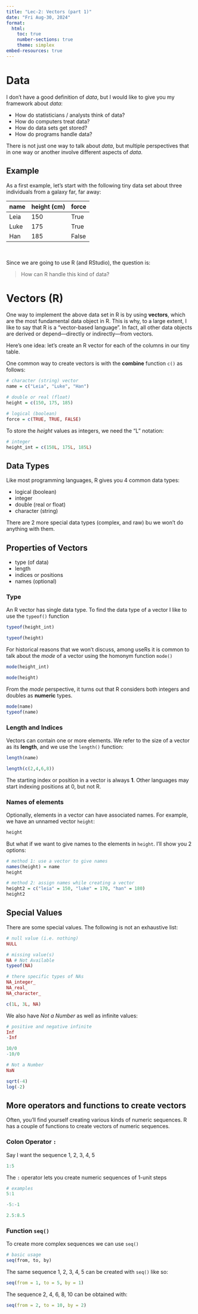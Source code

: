 ```yaml
---
title: "Lec-2: Vectors (part 1)"
date: "Fri Aug-30, 2024"
format: 
  html:
    toc: true
    number-sections: true
    theme: simplex
embed-resources: true
---
```


# Data

I don't have a good definition of _data_, but I would like to give you my
framework about _data_:

-   How do statisticians / analysts think of data?
-   How do computers treat data?
-   How do data sets get stored?
-   How do programs handle data?

There is not just one way to talk about _data_, but multiple perspectives
that in one way or another involve different aspects of _data_.


## Example

As a first example, let's start with the following tiny data set about
three individuals from a galaxy far, far away:

| name | height (cm) | force |
|------|-------------|-------|
| Leia | 150         | True  |
| Luke | 175         | True  |
| Han  | 185         | False |

<br>

Since we are going to use R (and RStudio), the question is: 

> How can R handle this kind of data?


# Vectors (R)

One way to implement the above data set in R is by using __vectors__, which
are the most fundamental data object in R. This is why, to a large extent,
I like to say that R is a "vector-based language". In fact, all other data
objects are derived or depend---directly or indirectly---from vectors.

Here's one idea: let's create an R vector for each of the columns in our 
tiny table.

One common way to create vectors is with the __combine__ function `c()`
as follows:

```r
# character (string) vector
name = c("Leia", "Luke", "Han")

# double or real (float)
height = c(150, 175, 185)

# logical (boolean)
force = c(TRUE, TRUE, FALSE)
```

To store the _height_ values as integers, we need the "L" notation:

```r
# integer
height_int = c(150L, 175L, 185L)
```


## Data Types

Like most programming languages, R gives you 4 common data types:

- logical (boolean)
- integer
- double (real or float)
- character (string)

There are 2 more special data types (complex, and raw) bu we won't do 
anything with them.


## Properties of Vectors

- type (of data)
- length
- indices or positions
- names (optional)


### Type

An R vector has single data type. To find the data type of a vector I like 
to use the `typeof()` function

```r
typeof(height_int)
```

```r
typeof(height)
```

For historical reasons that we won't discuss, among useRs it is common to 
talk about the _mode_ of a vector using the homonym function `mode()`

```r
mode(height_int)
```

```r
mode(height)
```

From the _mode_ perspective, it turns out that R considers both integers
and doubles as __numeric__ types.

```r
mode(name)
typeof(name)
```


### Length and Indices

Vectors can contain one or more elements. We refer to the size of a vector
as its __length__, and we use the `length()` function:

```r
length(name)

length(c(2,4,6,8))
```

The starting index or position in a vector is always __1__. Other languages
may start indexing positions at 0, but not R.


### Names of elements

Optionally, elements in a vector can have associated names.
For example, we have an unnamed vector `height`:

```r
height
```

But what if we want to give names to the elements in `height`. I'll show 
you 2 options:

```r
# method 1: use a vector to give names
names(height) = name
height
```

```r
# method 2: assign names while creating a vector
height2 = c("leia" = 150, "luke" = 170, "han" = 180)
height2
```


## Special Values

There are some special values. The following is not an exhaustive list:

```r
# null value (i.e. nothing)
NULL

# missing value(s)
NA # Not Available
typeof(NA)

# there specific types of NAs
NA_integer_
NA_real_
NA_character_

c(1L, 3L, NA)
```


We also have _Not a Number_ as well as infinite values:

```r
# positive and negative infinite
Inf
-Inf

10/0
-10/0

# Not a Number
NaN

sqrt(-4)
log(-2)
```


## More operators and functions to create vectors

Often, you'll find yourself creating various kinds of numeric sequences.
R has a couple of functions to create vectors of numeric sequences.


### Colon Operator `:`

Say I want the sequence 1, 2, 3, 4, 5

```r
1:5
```

The `:` operator lets you create numeric sequences of 1-unit steps

```r
# examples
5:1

-5:-1

2.5:8.5
```


### Function `seq()`

To create more complex sequences we can use `seq()`

```r
# basic usage
seq(from, to, by)
```

The same sequence 1, 2, 3, 4, 5 can be created with `seq()` like so:

```r
seq(from = 1, to = 5, by = 1)
```

The sequence 2, 4, 6, 8, 10 can be obtained with:

```r
seq(from = 2, to = 10, by = 2)
```

